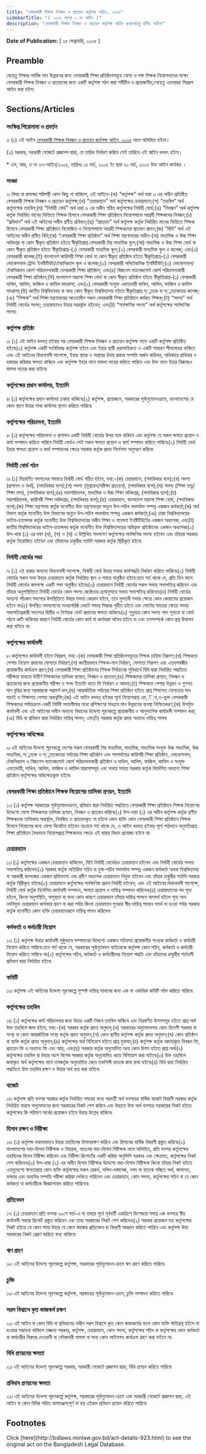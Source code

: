 ```yaml
---
title: "বেসরকারী শিক্ষক নিবন্ধন ও প্রত্যয়ন কর্তৃপক্ষ আইন, ২০০৫"
sidebarTitle: "( ২০০৫ সনের ১ নং আইন )"
description: "বেসরকারী শিক্ষক নিবন্ধন ও প্রত্যয়ন কর্তৃপক্ষ আইন প্রণয়নকল্পে প্রণীত আইন৷"
---
```


**Date of Publication:** [ ১৫ ফেব্রুয়ারি, ২০০৫ ]

## Preamble

যেহেতু শিক্ষার সার্বিক মান উন্নয়নের জন্য বেসরকারী শিক্ষা প্রতিষ্ঠানসমূহে যোগ্য ও দক্ষ শিক্ষক নিয়োগদানের লক্ষ্যে বেসরকারী শিক্ষক নিবন্ধন ও প্রত্যয়নের জন্য একটি কর্তৃপক্ষ গঠন করা সমীচীন ও প্রয়োজনীয়;সেহেতু এতদ্‌দ্বারা নিম্নরূপ আইন করা হইল:

## Sections/Articles

### সংক্ষিপ্ত শিরোনামা ও প্রবর্তন

১৷ (১) এই আইন [বেসরকারী শিক্ষক নিবন্ধন ও প্রত্যয়ন কর্তৃপক্ষ আইন, ২০০৫](/laws/volume-36/act-923 "বেসরকারী শিক্ষক নিবন্ধন ও প্রত্যয়ন কর্তৃপক্ষ আইন, ২০০৫") নামে অভিহিত হইবে।

(২) সরকার, সরকারী গেজেটে প্রজ্ঞাপন দ্বারা, যে তারিখ নির্ধারণ করিবে সেই তারিখে এই আইন বলবৎ হইবে।

\* এস, আর, ও নং ৬৭-আইন/২০০৫, তারিখঃ ১৫ মার্চ, ২০০৫ ইং দ্বারা ২০ মার্চ, ২০০৫ উক্ত আইন কার্যকর ।

### সংজ্ঞা

২৷ বিষয় বা প্রসঙ্গের পরিপন্থী কোন কিছু না থাকিলে, এই আইনে-(ক) “কর্তৃপক্ষ” অর্থ ধারা ৩ এর অধীন প্রতিষ্ঠিত বেসরকারী শিক্ষক নিবন্ধন ও প্রত্যয়ন কর্তৃপক্ষ;(খ) “চেয়ারম্যান” অর্থ কর্তৃপক্ষের চেয়ারম্যান;(গ) “তহবিল” অর্থ কর্তৃপক্ষের তহবিল;(ঘ) “নির্বাহী বোর্ড” অর্থ ধারা ৬ এর অধীন গঠিত কর্তৃপক্ষের নির্বাহী বোর্ড;(ঙ) “নিবন্ধন” অর্থ কর্তৃপক্ষ কর্তৃক নির্ধারিত মানের ভিত্তিতে শিক্ষক হিসাবে বেসরকারী শিক্ষা প্রতিষ্ঠানে নিয়োগলাভে আগ্রহী শিক্ষকদের নিবন্ধন;(চ) “প্রবিধান” অর্থ এই আইনের অধীন প্রণীত প্রবিধান;(ছ) “প্রত্যয়ন” অর্থ কর্তৃপক্ষ কর্তৃক নির্ধারিত মানের ভিত্তিতে শিক্ষক হিসাবে বেসরকারী শিক্ষা প্রতিষ্ঠানে নিয়োজিত ও নিয়োগলাভে আগ্রহী শিক্ষকদের প্রত্যয়ন প্রদান;(জ) “বিধি” অর্থ এই আইনের অধীন প্রণীত বিধি;(ঝ) “বেসরকারী শিক্ষা প্রতিষ্ঠান” অর্থ শিক্ষা মন্ত্রণালয়ের অধীন-(অ) মাধ্যমিক ও উচ্চ শিক্ষা অধিদপ্তর বা কোন স্বীকৃত প্রতিষ্ঠান হইতে স্বীকৃতিপ্রাপ্ত বেসরকারী নিম্ন মাধ্যমিক স্কুল;(আ) মাধ্যমিক ও উচ্চ শিক্ষা বোর্ড বা কোন স্বীকৃত প্রতিষ্ঠান হইতে স্বীকৃতিপ্রাপ্ত-(১) বেসরকারী মাধ্যমিক স্কুল;(২) বেসরকারী মাধ্যমিক স্কুল ও কলেজ; এবং(৩) বেসরকারী কলেজ;(ই) বাংলাদেশ কারিগরী শিক্ষা বোর্ড বা কোন স্বীকৃত প্রতিষ্ঠান হইতে স্বীকৃতিপ্রাপ্ত-(১) বেসরকারী ভোকেশনাল ট্রেনিং ইনষ্টিটিউট/টেকনিক্যাল স্কুল ও কলেজ;(২) বেসরকারী পলিটেকনিক ইনষ্টিটিউট;(৩) ভোকেশনাল/টেকনিক্যাল কোর্স পরিচালনাকারী বেসরকারী শিক্ষা প্রতিষ্ঠান; এবং(৪) বিজনেস ম্যানেজমেন্ট কোর্স পরিচালনাকারী বেসরকারী শিক্ষা প্রতিষ্ঠান;(ঈ) বাংলাদেশ মাদ্রাসা শিক্ষা বোর্ড বা কোন স্বীকৃত প্রতিষ্ঠান হইতে স্বীকৃতিপ্রাপ্ত-(১) বেসরকারী দাখিল, আলিম, ফাজিল ও কামিল মাদরাসা; এবং(২) বেসরকারী সংযুক্ত এবতেদায়ী দাখিল, আলিম, ফাজিল ও কামিল মাদরাসা;(উ) জাতীয় বিশ্ববিদ্যালয় বা অন্য কোন স্বীকৃত বিশ্ববিদ্যালয় হইতে স্বীকৃতিপ্রাপ্ত স্্নাতক বা স্্নাতকোত্তর কলেজ;(ঞ) “শিক্ষক” অর্থ শিক্ষা মন্ত্রণালয়ের আওতাধীন সকল বেসরকারী শিক্ষা প্রতিষ্ঠানে কর্মরত শিক্ষক;(ট) “সদস্য” অর্থ নির্বাহী বোর্ডের সদস্য; চেয়ারম্যানও উহার অন্তর্ভুক্ত হইবেন; এবং(ঠ) “সার্বক্ষণিক সদস্য” অর্থ কর্তৃপক্ষের সার্বক্ষণিক সদস্য৷

### কর্তৃপক্ষ প্রতিষ্ঠা

৩৷ (১) এই আইন বলবত্ হইবার পর বেসরকারী শিক্ষক নিবন্ধন ও প্রত্যয়ন কর্তৃপক্ষ নামে একটি কর্তৃপক্ষ প্রতিষ্ঠিত হইবে৷(২) কর্তৃপক্ষ একটি সংবিধিবদ্ধ কর্তৃপক্ষ হইবে এবং ইহার স্থায়ী ধারাবাহিকতা ও একটি সাধারণ সীলমোহর থাকিবে এবং এই আইনের বিধানাবলী সাপেক্ষে, ইহার স্থাবর ও অস্থাবর উভয় প্রকার সম্পত্তি অর্জন করিবার, অধিকারে রাখিবার ও হস্তান্তর করিবার ক্ষমতা থাকিবে এবং কর্তৃপক্ষ ইহার নামে মামলা দায়ের করিতে পারিবে এবং উক্ত নামে ইহার বিরুদ্ধেও মামলা দায়ের করা যাইবে৷

### কর্তৃপক্ষের প্রধান কার্যালয়, ইত্যাদি

৪৷ (১) কর্তৃপক্ষের প্রধান কার্যালয় ঢাকায় থাকিবে৷(২) কর্তৃপক্ষ, প্রয়োজনে, সরকারের পূর্বানুমোদনক্রমে, বাংলাদেশের যে কোন স্থানে উহার শাখা কার্যালয় স্থাপন করিতে পারিবে৷

### কর্তৃপক্ষের পরিচালনা, ইত্যাদি

৫৷ (১) কর্তৃপক্ষের পরিচালনা ও প্রশাসন একটি নির্বাহী বোর্ডের উপর ন্যস্ত থাকিবে এবং কর্তৃপক্ষ যে সকল ক্ষমতা প্রয়োগ ও কার্য সম্পাদন করিতে পারিবে নির্বাহী বোর্ডও সেই সকল ক্ষমতা প্রয়োগ ও কার্য সম্পাদন করিতে পারিবে৷(২) নির্বাহী বোর্ড ইহার ক্ষমতা প্রয়োগ ও কার্য সম্পাদনের ক্ষেত্রে সরকার কর্তৃক প্রদত্ত নির্দেশনা অনুসরণ করিবে৷

### নির্বাহী বোর্ড গঠন

৬৷ (১) নিম্নবর্ণিত সদস্যদের সমন্বয়ে নির্বাহী বোর্ড গঠিত হইবে, যথা:-(ক) চেয়ারম্যান, (পদাধিকার বলে);(খ) সদস্য (প্রশাসন ও অর্থ), (পদাধিকার বলে);(গ) সদস্য (মূল্যায়ন/পরীক্ষা প্রত্যয়ন), (পদাধিকার বলে);(ঘ) সদস্য (শিক্ষা তত্ত্ব/শিক্ষা মান), (পদাধিকার বলে);(ঙ) মহাপরিচালক, মাধ্যমিক ও উচ্চ শিক্ষা অধিদপ্তর, (পদাধিকার বলে);(চ) মহাপরিচালক, কারিগরী শিক্ষা অধিদপ্তর, (পদাধিকার বলে);(ছ) চেয়ারম্যান, বাংলাদেশ মাদ্রাসা শিক্ষা বোর্ড, (পদাধিকার বলে);(জ) শিক্ষা মন্ত্রণালয় কর্তৃক মনোনীত উক্ত মন্ত্রণালয়ের অন্যুন উপ-সচিব পদমর্যাদা সম্পন্ন একজন কর্মকর্তা;(ঝ) অর্থ বিভাগ কর্তৃক মনোনীত উক্ত বিভাগের অন্যুন উপ-সচিব পদমর্যাদা সম্পন্ন একজন কর্মকর্তা;(ঞ) ঢাকা বিশ্ববিদ্যালয়ের ভাইস-চ্যান্সেলর কর্তৃক মনোনীত উক্ত বিশ্ববিদ্যালয়ের অধীন শিক্ষা ও গবেষণা ইনষ্টিটিউটের একজন অধ্যাপক; এবং(ট) জাতীয় বিশ্ববিদ্যালয়ের ভাইস-চ্যান্সেলর কর্তৃক মনোনীত উক্ত বিশ্ববিদ্যালয়ের অধিভুক্ত প্রতিষ্ঠানের একজন অধ্যাপক৷(২) উপ-ধারা (১) এর দফা (খ), (গ) ও (ঘ) এ উল্লিখিত সদস্যগণ কর্তৃপক্ষের সার্বক্ষণিক সদস্য হইবেন এবং তাঁহারা সরকার কর্তৃক নিয়োজিত হইবেন এবং তাঁহাদের চাকুরীর শর্তাদি সরকার কর্তৃক স্থিরীকৃত হইবে৷

### নির্বাহী বোর্ডের সভা

৭৷ (১) এই ধারার অন্যান্য বিধানাবলী সাপেক্ষে, নির্বাহী বোর্ড উহার সভার কার্যপদ্ধতি নির্ধারণ করিতে পারিবে৷(২) নির্বাহী বোর্ডের সকল সভা উহার চেয়ারম্যান কর্তৃক নির্ধারিত স্থান ও সময়ে অনুষ্ঠিত হইবে:তবে শর্ত থাকে যে, প্রতি তিন মাসে নির্বাহী বোর্ডের কমপক্ষে একটি সভা অনুষ্ঠিত হইবে৷(৩) চেয়ারম্যান নির্বাহী বোর্ডের সকল সভায় সভাপতিত্ব করিবেন এবং তাঁহার অনুপস্থিতিতে নির্বাহী বোর্ডের কোন সদস্য জ্যেষ্ঠতার ক্রমানুসারে সভায় সভাপতিত্ব করিবেন৷(৪) নির্বাহী বোর্ডের অন্যান্য পাঁচজন সদস্যের উপস্থিতিতে উহার সভায় কোরাম হইবে, তবে মুলতবী সভার ক্ষেত্রে কোন কোরামের প্রয়োজন হইবে না৷(৫) উপস্থিত সদস্যগণের সংখ্যাগরিষ্ঠ ভোটে সভার সিদ্ধান্ত গৃহীত হইবে এবং ভোটের সমতার ক্ষেত্রে সভায় সভাপতিত্বকারী সদস্যের দ্বিতীয় ও নির্ণায়ক ভোট প্রদানের ক্ষমতা থাকিবে৷(৬) শুধুমাত্র কোন সদস্য পদে শূন্যতা বা বোর্ড গঠনে ত্রুটি থাকিবার কারণে নির্বাহী বোর্ডের কোন কার্য বা কার্যধারা অবৈধ হইবে না এবং তত্সম্পর্কে কোন প্রশ্ন উত্থাপন করা যাইবে না৷

### কর্তৃপক্ষের কার্যাবলী

৮৷ কর্তৃপক্ষের কার্যাবলী হইবে নিম্নরূপ, যথা:-(ক) বেসরকারী শিক্ষা প্রতিষ্ঠানসমূহের শিক্ষক চাহিদা নিরূপণ;(খ) শিক্ষকতা পেশায় নিয়োগ প্রদানের যোগ্যতা নির্ধারণ;(গ) জাতীয়ভাবে শিক্ষক-মান নির্ধারণ, যোগ্যতা নিরূপণ এবং এতদসম্বন্ধীয় প্রয়োজনীয় কার্যক্রম গ্রহণ;(ঘ) বেসরকারী শিক্ষা প্রতিষ্ঠানের শিক্ষক নির্বাচনের সুবিধার্থে বিধি দ্বারা নির্ধারিত পদ্ধতিতে পরীক্ষার মাধ্যমে উত্তীর্ণ শিক্ষকদের তালিকা প্রণয়ন, নিবন্ধন ও প্রত্যয়ন;(ঙ) শিক্ষকদের তালিকা প্রণয়ন, নিবন্ধন ও প্রত্যয়নের জন্য প্রয়োজনীয় পরীক্ষা ও সনদ ইত্যাদি খাতে ফি নির্ধারণ ও আদায়;(চ) শিক্ষকতা পেশার উন্নয়ন ও গুণগত মান বৃদ্ধির জন্য সরকারকে পরামর্শ দান;(ছ) আন্তর্জাতিক পর্যায়ের শিক্ষা প্রতিষ্ঠান হইতে প্রাপ্ত শিক্ষাগত যোগ্যতার মান যাচাই ও শিক্ষাগত পেশায় অন্তর্ভুক্তি;(জ) এই আইন বলবত্ হইবার পূর্বে নিয়োগপ্রাপ্ত এম, িপ,ও-ভুক্ত বেসরকারী শিক্ষকদের পর্যায়ক্রমে একটি নির্দিষ্ট সময়সীমার মধ্যে প্রশিক্ষণের মাধ্যমে মান উন্নয়নের ব্যবস্থা নিশ্চিতকরণ;(ঝ) উপর্যুক্ত কার্যাবলী এবং এই আইনের অধীন অন্যান্য বিধানের উদ্দেশ্য পূরণকল্পে প্রয়োজনীয় ও আনুসংগিক কার্যাবলী সম্পাদন করা;(ঞ) বিধি বা প্রবিধান দ্বারা নির্ধারিত দায়িত্ব পালন; এবং(ট) সরকার কর্তৃক প্রদত্ত অন্যান্য দায়িত্ব পালন৷

### কর্তৃপক্ষের অধিক্ষেত্র

৯৷ এই আইনের উদ্দেশ্য পূরণকল্পে দেশের সকল বেসরকারী নিম্ন মাধ্যমিক, মাধ্যমিক, মাধ্যমিক সংযুক্ত উচ্চ মাধ্যমিক, উচ্চ মাধ্যমিক, স্্নাতক ও স্্নাতকোত্তর পর্যায়ের শিক্ষা প্রতিষ্ঠান এবং সমপর্যায়ের কারিগরী শিক্ষা প্রতিষ্ঠান, ভোকেশনাল, টেকনিক্যাল ও বিজনেস ম্যানেজমেন্ট কোর্স পরিচালনাকারী প্রতিষ্ঠান ও দাখিল, আলিম, ফাজিল, কামিল ও সংযুক্ত এবতেদায়ী, দাখিল, আলিম, ফাজিল ও কামিল মাদ্রাসাসমূহ এবং সময়ে সময়ে সরকার কর্তৃক নির্দেশিত অন্যান্য শিক্ষা প্রতিষ্ঠান কর্তৃপক্ষের অধিক্ষেত্রভুক্ত হইবে৷

### বেসরকারী শিক্ষা প্রতিষ্ঠানে শিক্ষক নিয়োগের তালিকা প্রণয়ন, ইত্যাদি

১০৷ (১) কর্তৃপক্ষ সরকারের পূর্বানুমোদনক্রমে, প্রবিধান দ্বারা নির্ধারিত পদ্ধতিতে বেসরকারী শিক্ষা প্রতিষ্ঠানে শিক্ষক নিয়োগের উদ্দেশ্যে যোগ্য শিক্ষকদের তালিকা প্রণয়ন, নিবন্ধন ও প্রত্যয়ন করিবে৷(২) উপ-ধারা (১) এর অধীন কর্তৃপক্ষ কর্তৃক প্রণীত শিক্ষকদের তালিকায় অন্তর্ভুক্ত, নিবন্ধিত ও প্রত্যয়নকৃত না হইলে কোন ব্যক্তি কোন বেসরকারী শিক্ষা প্রতিষ্ঠানে শিক্ষক হিসাবে নিয়োগের জন্য যোগ্য বিবেচিত হইবেন নাঃতবে শর্ত থাকে যে, এ আইন বলবত্ হইবার পূর্বে পাঠদানে অনুমতিপ্রাপ্ত শিক্ষা প্রতিষ্ঠানে বৈধভাবে নিয়োগপ্রাপ্ত শিক্ষকদের ক্ষেত্রে এই ধারার বিধান প্রযোজ্য হইবে না৷

### চেয়ারম্যান

১১৷ (১) কর্তৃপক্ষের একজন চেয়ারম্যান থাকিবেন, যিনি নির্বাহী বোর্ডেরও চেয়ারম্যান হইবেন এবং নির্বাহী বোর্ডের সভায় সভাপতিত্ব করিবেন৷(২) সরকার কর্তৃক অতিরিক্ত সচিব বা যুগ্ম-সচিব পদমর্যাদা সম্পন্ন একজন কর্মকর্তা অথবা বিশ্ববিদ্যালয় বা সরকারী কলেজের একজন প্রথিতযশা এবং প্রবীণ অধ্যাপক চেয়ারম্যান নিযুক্ত হইবেন এবং তাঁহার চাকুরীর শর্তাদি সরকার কর্তৃক স্থিরীকৃত হইবে৷(৩) চেয়ারম্যান কর্তৃপক্ষের সার্বক্ষণিক প্রধান নির্বাহী হইবেন; এবং এই আইনের বিধানাবলী সাপেক্ষে, নির্বাহী বোর্ড কর্তৃক নির্দেশিত কার্যাবলী সম্পাদন, ক্ষমতা প্রয়োগ ও দায়িত্ব সম্পাদন করিবেন৷(৪) চেয়ারম্যানের পদ শূন্য হইলে, কিংবা অনুপস্থিতি, অসুস্থতা বা অন্য কোন কারণে চেয়ারম্যান তাঁহার দায়িত্ব পালনে অসমর্থ হইলে শূন্য পদে নবনিযুক্ত চেয়ারম্যান কার্যভার গ্রহণ না করা পর্যন্ত কিংবা চেয়ারম্যান পুনরায় স্বীয় দায়িত্ব পালনে সমর্থ না হওয়া পর্যন্ত সরকার কর্তৃক মনোনীত কোন ব্যক্তি চেয়ারম্যানরূপে দায়িত্ব পালন করিবেন৷

### কর্মকর্তা ও কর্মচারী নিয়োগ

১২৷ (১) কর্তৃপক্ষ উহার কার্যাবলী সুষ্ঠুভাবে সম্পাদনের উদ্দেশ্যে একজন সচিবসহ প্রয়োজনীয় সংখ্যক কর্মকর্তা ও কর্মচারী নিয়োগ করিতে পারিবে:তবে শর্ত থাকে যে, সরকারের পূর্বানুমোদন ব্যতিরেকে কর্তৃপক্ষ কোন সচিব, কর্মকর্তা ও কর্মচারী নিয়োগ করিতে পারিবে না৷(২) কর্তৃপক্ষের সচিব, কর্মকর্তা ও কর্মচারীদের নিয়োগ পদ্ধতি এবং তাঁহাদের চাকুরীর শর্তাবলী প্রবিধান দ্বারা নির্ধারিত হইবে৷

### কমিটি

১৩৷ কর্তৃপক্ষ এই আইনের উদ্দেশ্য পূরণকল্পে সুস্পষ্ট দায়িত্ব পালনের জন্য এক বা একাধিক কমিটি গঠন করিতে পারিবে৷

### কর্তৃপক্ষের তহবিল

১৪৷ (১) কর্তৃপক্ষের কার্য পরিচালনার জন্য উহার একটি নিজস্ব তহবিল থাকিবে এবং নিম্নবর্ণিত উত্সসমূহ হইতে প্রাপ্ত অর্থ উক্ত তহবিলে জমা হইবে, যথা:-(ক) সরকার কর্তৃক প্রদত্ত অনুদান;(খ) সরকারের অনুমোদনসহ কোন বিদেশী সরকার বা সংস্থা বা কোন আন্তর্জাতিক সংস্থা কর্তৃক প্রদত্ত অনুদান;(গ) কোন স্থানীয় কর্তৃপক্ষ কর্তৃক প্রদত্ত অনুদান;(ঘ) কোন প্রতিষ্ঠান বা ব্যক্তি কর্তৃক প্রদত্ত অনুদান;(ঙ) কর্তৃপক্ষের অর্থ বিনিয়োগ হইতে প্রাপ্ত মুনাফা;(চ) কর্তৃপক্ষ কর্তৃক আদায়কৃত নিবন্ধন ফি, প্রত্যয়ন ফি ও অন্যান্য ফি এবং আয়; এবং(ছ) সরকার কর্তৃক অনুমোদিত অন্য কোন উত্স হইতে প্রাপ্ত অর্থ৷(২) কর্তৃপক্ষের তহবিল বা উহার অংশ বিশেষ সরকার কর্তৃক অনুমোদিত খাতে বিনিয়োগ করা যাইবে৷(৩) উক্ত তহবিলে জমাকৃত অর্থ কর্তৃপক্ষের নামে তত্কর্তৃক অনুমোদিত কোন তফসিলী ব্যাংকে জমা রাখা হইবে৷(৪) বিধি দ্বারা নির্ধারিত পদ্ধতিতে উক্ত তহবিল রক্ষণ ও উহার অর্থ ব্যয় করা যাইবে৷

### বাজেট

১৫৷ কর্তৃপক্ষ প্রতি বত্সর সরকার কর্তৃক নির্ধারিত সময়ের মধ্যে পরবর্তী অর্থ বত্সরের বার্ষিক বাজেট বিবরণী সরকার কর্তৃক নির্ধারিত ফরমে অনুমোদনের জন্য সরকারের নিকট পেশ করিবে এবং উহাতে উক্ত অর্থ বত্সরে সরকারের নিকট হইতে কর্তৃপক্ষের কি পরিমাণ অর্থের প্রয়োজন হইবে উহার উল্লেখ থাকিবে৷

### হিসাব রক্ষণ ও নিরীক্ষা

১৬৷ (১) কর্তৃপক্ষ যথাযথভাবে উহার তহবিলের হিসাবরক্ষণ করিবে এবং হিসাবের বার্ষিক বিবরণী প্রস্তুত করিবে৷(২) বাংলাদেশের মহা-হিসাব নিরীক্ষক ও নিয়ন্ত্রক, অতঃপর মহা-হিসাব নিরীক্ষক নামে অভিহিত, প্রতি বত্সর কর্তৃপক্ষের তহবিলের হিসাব নিরীক্ষা করিবেন এবং নিরীক্ষা রিপোর্টের একটি করিয়া অনুলিপি সরকার এবং ক্ষেত্রমত, কর্তৃপক্ষের নিকট পেশ করিবেন৷(৩) উপ-ধারা (২) এর অধীন হিসাব নিরীক্ষার উদ্দেশ্যে মহা-হিসাব নিরীক্ষক কিংবা তাঁহার নিকট হইতে এতদুদ্দেশ্যে ক্ষমতাপ্রাপ্ত কোন ব্যক্তি কর্তৃপক্ষের সকল রেকর্ড, দলিল-দস্তাবেজ, নগদ বা ব্যাংকে গচ্ছিত অর্থ, জামানত, ভান্ডার এবং অন্যবিধ সম্পত্তি পরীক্ষা করিয়া দেখিতে পারিবেন এবং চেয়ারম্যান, কোন সদস্য, কর্তৃপক্ষের সচিব বা যে কোন কর্মকতা বা কর্মচারীকে জিজ্ঞাসাবাদ করিতে পারিবেন৷

### প্রতিবেদন

১৭৷ (১) চেয়ারম্যান প্রতি বত্সর ৩০শে মার্চ-এ বা তাহার পূর্বে পূর্ববর্তী একত্রিশে ডিসেম্বরে সমাপ্ত এক বত্সরে স্বীয় কার্যাবলী সম্বন্ধে রিপোর্ট প্রস্তুত করিবেন এবং তাহা সরকারের নিকট পেশ করিবেন৷(২) সরকার প্রয়োজন মত কর্তৃপক্ষের নিকট হইতে যে কোন সময় উহার যে কোন কাজের প্রতিবেদন বা বিবরণী আহ্বান করিতে পারিবে এবং কর্তৃপক্ষ উহা সরকারের নিকট প্রেরণ করিতে বাধ্য থাকিবে৷

### ঋণ গ্রহণ

১৮৷ এই আইনের উদ্দেশ্য পূরণকল্পে কর্তৃপক্ষ, সরকারের পূর্বানুমোদন-ক্রমে ঋণ গ্রহণ করিতে পারিবে৷

### চুক্তি

১৯৷ এই আইনের উদ্দেশ্য পূরণকল্পে কর্তৃপক্ষ, সরকারের পূর্বানুমোদন-ক্রমে, চুক্তি সম্পাদন করিতে পারিবে৷

### সরল বিশ্বাসে কৃত কাজকর্ম রক্ষণ

২০৷ এই আইন বা কোন বিধি বা প্রবিধানের অধীন সরল বিশ্বাসে কৃত কোন কাজকর্মের ফলে কোন ব্যক্তি ক্ষতিগ্রস্থ হইলে বা হওয়ার সম্ভাবনা থাকিলে তজ্জন্য সরকার, কর্তৃপক্ষ, চেয়ারম্যান, কোন সদস্য, কর্তৃপক্ষের সচিব বা কর্তৃপক্ষের কোন কর্মকর্তা বা কর্মচারীর বিরুদ্ধে দেওয়ানী বা ফৌজদারী মামলা বা অন্য কোন আইনগত কার্যক্রম গ্রহণ করা যাইবে না৷

### বিধি প্রণয়নের ক্ষমতা

২১৷ এই আইনের উদ্দেশ্য পূরণকল্পে সরকার, সরকারী গেজেটে প্রজ্ঞাপন দ্বারা, বিধি প্রণয়ন করিতে পারিবে৷

### প্রবিধান প্রণয়নের ক্ষমতা

২২৷ এই আইনের উদ্দেশ্য পূরণকল্পে কর্তৃপক্ষ, সরকারের পূর্বানুমোদন-ক্রমে এবং সরকারী গেজেটে প্রজ্ঞাপন দ্বারা, এই আইন বা কোন বিধির সহিত অসামঞ্জস্যপূর্ণ না হয় এইরূপ প্রবিধান প্রণয়ন করিতে পারিবে৷

## Footnotes

<Note>
  Click [here](http://bdlaws.minlaw.gov.bd/act-details-923.html) to see the original act on the Bangladesh Legal Database.
</Note>
